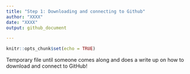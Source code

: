 ```yaml
---
title: "Step 1: Downloading and connecting to Github"
author: "XXXX"
date: "XXXX"
output: github_document

---
```


```r
knitr::opts_chunk$set(echo = TRUE)

```



Temporary file until someone comes along and does a write up on how to download and connect to GitHub!






